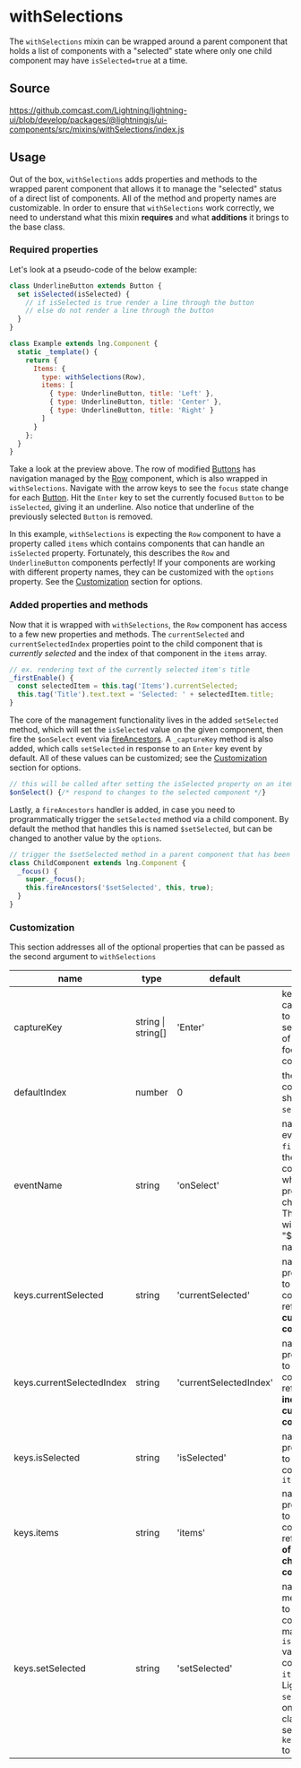 
# withSelections

The `withSelections` mixin can be wrapped around a parent component that holds a list of components with a "selected" state where only one child component may have `isSelected=true` at a time.

## Source

https://github.comcast.com/Lightning/lightning-ui/blob/develop/packages/@lightningjs/ui-components/src/mixins/withSelections/index.js

## Usage

Out of the box, `withSelections` adds properties and methods to the wrapped parent component that allows it to manage the "selected" status of a direct list of components. All of the method and property names are customizable. In order to ensure that `withSelections` work correctly, we need to understand what this mixin **requires** and what **additions** it brings to the base class.

### Required properties

Let's look at a pseudo-code of the below example:

```js
class UnderlineButton extends Button {
  set isSelected(isSelected) {
    // if isSelected is true render a line through the button
    // else do not render a line through the button
  }
}

class Example extends lng.Component {
  static _template() {
    return {
      Items: {
        type: withSelections(Row),
        items: [
          { type: UnderlineButton, title: 'Left' },
          { type: UnderlineButton, title: 'Center' },
          { type: UnderlineButton, title: 'Right' }
        ]
      }
    };
  }
}
```

<Canvas>
  <Story id="utilities-withselections--with-selections" />
</Canvas>

Take a look at the preview above. The row of modified [Buttons](?path=/docs/controls-button--button) has navigation managed by the [Row](?path=/docs/navigation-row--row) component, which is also wrapped in `withSelections`. Navigate with the arrow keys to see the `focus` state change for each [Button](?path=/docs/controls-button--button). Hit the `Enter` key to set the currently focused `Button` to be `isSelected`, giving it an underline. Also notice that underline of the previously selected `Button` is removed.

In this example, `withSelections` is expecting the `Row` component to have a property called `items` which contains components that can handle an `isSelected` property. Fortunately, this describes the `Row` and `UnderlineButton` components perfectly! If your components are working with different property names, they can be customized with the `options` property. See the [Customization](#customization) section for options.

### Added properties and methods

Now that it is wrapped with `withSelections`, the `Row` component has access to a few new properties and methods. The `currentSelected` and `currentSelectedIndex` properties point to the child component that is _currently selected_ and the index of that component in the `items` array.

```js
// ex. rendering text of the currently selected item's title
_firstEnable() {
  const selectedItem = this.tag('Items').currentSelected;
  this.tag('Title').text.text = 'Selected: ' + selectedItem.title;
}
```

The core of the management functionality lives in the added `setSelected` method, which will set the `isSelected` value on the given component, then fire the `$onSelect` event via [fireAncestors](https://lightningjs.io/docs/#/lightning-core-reference/Communication/FireAncestors?id=fire-ancestors).
A `_captureKey` method is also added, which calls `setSelected` in response to an `Enter` key event by default. All of these values can be customized; see the [Customization](#customization) section for options.

```js
// this will be called after setting the isSelected property on an item
$onSelect() {/* respond to changes to the selected component */}
```

Lastly, a `fireAncestors` handler is added, in case you need to programmatically trigger the `setSelected` method via a child component.
By default the method that handles this is named `$setSelected`, but can be changed to another value by the `options`.

```js
// trigger the $setSelected method in a parent component that has been passed to withSelections
class ChildComponent extends lng.Component {
  _focus() {
    super._focus();
    this.fireAncestors('$setSelected', this, true);
  }
}
```

### Customization

This section addresses all of the optional properties that can be passed as the second argument to `withSelections`

| name                      | type               | default                | description                                                                                                                                                                                                                                 |
| ------------------------- | ------------------ | ---------------------- | ------------------------------------------------------------------------------------------------------------------------------------------------------------------------------------------------------------------------------------------- |
| captureKey                | string \| string[] | 'Enter'                | key name(s) to capture in order to set the selected status of the currently focused child component                                                                                                                                         |
| defaultIndex              | number             | 0                      | the index of the component that should be `selected` on load.                                                                                                                                                                               |
| eventName                 | string             | 'onSelect'             | name of the event fired via `fireAncestors` by the wrapped component when a `selected` property is changed. **NOTE**: The event fired will prepend a "$" to the event name.                                                                 |
| keys.currentSelected      | string             | 'currentSelected'      | name of the property applied to the wrapped component that refers to the **current selected component**                                                                                                                                     |
| keys.currentSelectedIndex | string             | 'currentSelectedIndex' | name of the property applied to the wrapped component that refers to the **index of the current selected component**                                                                                                                        |
| keys.isSelected           | string             | 'isSelected'           | name of the property applied to the child components in `items`                                                                                                                                                                             |
| keys.items                | string             | 'items'                | name of the property applied to the wrapped component that refers to the **list of managed child components**                                                                                                                               |
| keys.setSelected          | string             | 'setSelected'          | name of the method applied to the wrapped component that manages `isSelected` values for child components in `items`. **NOTE**: Lightning has a `select` method on it's `Element` class, so avoid setting `keys.setSelected` to `'select'`. |
